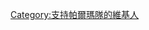 {{Userbox
  |border-c = #0000FF
  |border-s = 1
  |id-c     = #fff
  |id-s     = 10
  |id-fc    = #000
  |info-c   = #FFD700
  |info-s   = 9
  |info-fc  = #0000FF
  |id       = PAC
  |info     = 這個用戶是'''[[帕爾瑪隊]]'''的球迷。
}}
[[Category:支持帕爾瑪隊的維基人]]